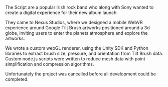 
The Script are a popular Irish rock band who along with Sony wanted to create a digital experience for their new album launch.

They came to Nexus Studios, where we designed a mobile WebVR experience around Google Tilt Brush artworks positioned around a 3d globe, inviting users to enter the planets atmosphere and explore the artworks.

We wrote a custom webGL renderer, using the Unity SDK and Python libraries to extract brush size, pressure, and orientation from Tilt Brush data.
Custom node.js scripts were written to reduce mesh data with point simplification and compression algorithms.

Unfortunately the project was cancelled before all development could be completed.
